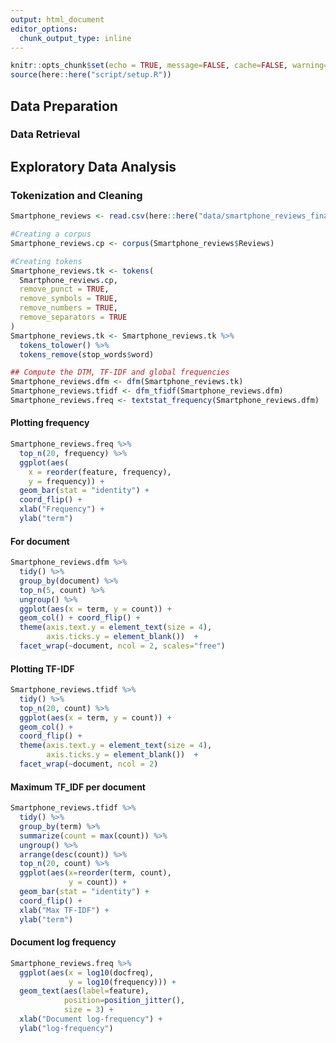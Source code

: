 ```yaml
---
output: html_document
editor_options: 
  chunk_output_type: inline
---
```


```r
knitr::opts_chunk$set(echo = TRUE, message=FALSE, cache=FALSE, warning=FALSE)
source(here::here("script/setup.R"))
```

## **Data Preparation**

### **Data Retrieval**





## **Exploratory Data Analysis**

### Tokenization and Cleaning

```r
Smartphone_reviews <- read.csv(here::here("data/smartphone_reviews_final.csv"))

#Creating a corpus
Smartphone_reviews.cp <- corpus(Smartphone_reviews$Reviews)

#Creating tokens
Smartphone_reviews.tk <- tokens(
  Smartphone_reviews.cp,
  remove_punct = TRUE,
  remove_symbols = TRUE,
  remove_numbers = TRUE,
  remove_separators = TRUE
)
Smartphone_reviews.tk <- Smartphone_reviews.tk %>%
  tokens_tolower() %>%
  tokens_remove(stop_words$word)

## Compute the DTM, TF-IDF and global frequencies
Smartphone_reviews.dfm <- dfm(Smartphone_reviews.tk)
Smartphone_reviews.tfidf <- dfm_tfidf(Smartphone_reviews.dfm)  
Smartphone_reviews.freq <- textstat_frequency(Smartphone_reviews.dfm)
```

#### Plotting frequency

```r
Smartphone_reviews.freq %>% 
  top_n(20, frequency) %>%
  ggplot(aes(
    x = reorder(feature, frequency),
    y = frequency)) + 
  geom_bar(stat = "identity") + 
  coord_flip() +
  xlab("Frequency") + 
  ylab("term")
```

#### For document

```r
Smartphone_reviews.dfm %>% 
  tidy() %>% 
  group_by(document) %>% 
  top_n(5, count) %>% 
  ungroup() %>% 
  ggplot(aes(x = term, y = count)) + 
  geom_col() + coord_flip() + 
  theme(axis.text.y = element_text(size = 4),
        axis.ticks.y = element_blank())  + 
  facet_wrap(~document, ncol = 2, scales="free")
```

#### Plotting TF-IDF

```r
Smartphone_reviews.tfidf %>% 
  tidy() %>% 
  top_n(20, count) %>% 
  ggplot(aes(x = term, y = count)) + 
  geom_col() + 
  coord_flip() + 
  theme(axis.text.y = element_text(size = 4),
        axis.ticks.y = element_blank())  + 
  facet_wrap(~document, ncol = 2)
```

#### Maximum TF_IDF per document

```r
Smartphone_reviews.tfidf %>% 
  tidy() %>%
  group_by(term) %>%
  summarize(count = max(count)) %>%
  ungroup() %>% 
  arrange(desc(count)) %>%
  top_n(20, count) %>%
  ggplot(aes(x=reorder(term, count),
             y = count)) + 
  geom_bar(stat = "identity") + 
  coord_flip() +
  xlab("Max TF-IDF") + 
  ylab("term")
```

#### Document log frequency

```r
Smartphone_reviews.freq %>% 
  ggplot(aes(x = log10(docfreq),
             y = log10(frequency))) + 
  geom_text(aes(label=feature),
            position=position_jitter(),
            size = 3) + 
  xlab("Document log-frequency") + 
  ylab("log-frequency")
```
